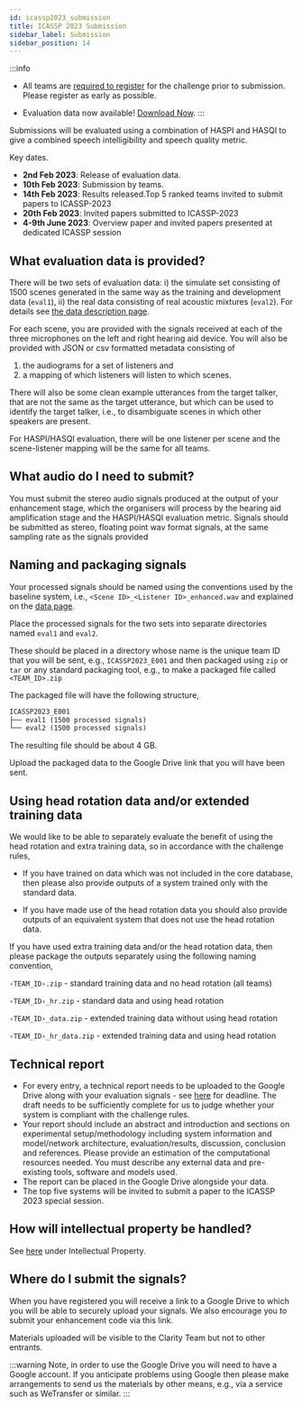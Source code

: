 ```yaml
---
id: icassp2023_submission
title: ICASSP 2023 Submission
sidebar_label: Submission
sidebar_position: 14
---
```


:::info

- All teams are [required to register](./icassp2023_registration) for the challenge prior to submission. Please register as early as possible.

- Evaluation data now available! [Download Now](https://www.myairbridge.com/en/#!/folder/EkthOZZeBW33aaDBWSDadTgpOkbgaFxO).
:::

Submissions will be evaluated using a combination of HASPI and HASQI to give a combined speech intelligibility and speech quality metric.

Key dates.

- **2nd Feb 2023**: Release of evaluation data.
- **10th Feb 2023**: Submission by teams.
- **14th Feb 2023**: Results released.Top 5 ranked teams invited to submit papers to ICASSP-2023
- **20th Feb 2023**: Invited papers submitted to ICASSP-2023
- **4-9th June 2023**: Overview paper and invited papers presented at dedicated ICASSP session

## What evaluation data is provided?

There will be two sets of evaluation data: i) the simulate set consisting of 1500 scenes generated in the same way as the training and development data (`eval1`), ii) the real data consisting of real acoustic mixtures (`eval2`). For details see [the data description page](../data/icassp2023_data).

For each scene, you are provided with the signals received at each of the three microphones on the left and right hearing aid device. You will also be provided with JSON or csv formatted metadata consisting of

  1. the audiograms for a set of listeners and
  2. a mapping of which listeners will listen to which scenes.

There will also be some clean example utterances from the target talker, that are not the same as the target utterance, but which can be used to identify the target talker, i.e., to disambiguate scenes in which other speakers are present.

For HASPI/HASQI evaluation, there will be one listener per scene and the scene-listener mapping will be the same for all teams.

## What audio do I need to submit?

You must submit the stereo audio signals produced at the output of your enhancement stage, which the organisers will process by the hearing aid amplification stage and the HASPI/HASQI evaluation metric. Signals should be submitted as stereo, floating point wav format signals, at the same sampling rate as the signals provided

## Naming and packaging signals

Your processed signals should be named using the conventions used by the baseline system, i.e., `<Scene ID>_<Listener ID>_enhanced.wav` and explained on the [data page](../data/icassp2023_data#d6-enhanced-signals).

Place the processed signals for the two sets into separate directories named `eval1` and `eval2`.

These should be placed in a directory whose name is the unique team ID that you will be sent, e.g., `ICASSP2023_E001` and  then packaged using `zip` or `tar` or any standard packaging tool, e.g., to make a packaged file called `<TEAM_ID>.zip`

The packaged file will have the following structure,

```txt
ICASSP2023_E001
├── eval1 (1500 processed signals)
└── eval2 (1500 processed signals)
```

The resulting file should be about 4 GB.

Upload the packaged data to the Google Drive link that you will have been sent.

## Using head rotation data and/or extended training data

We would like to be able to separately evaluate the benefit of using the head rotation and extra training data, so in accordance with the challenge rules,

- If you have trained on data which was not included in the core database, then please also provide outputs of a system trained only with the standard data.

- If you have made use of the head rotation data you should also provide outputs of an equivalent system that does not use the head rotation data.

If you have used extra training data and/or the head rotation data, then please package the outputs separately using the following naming convention,

`‹TEAM_ID›.zip` - standard training data and no head rotation (all teams)

`‹TEAM_ID›_hr.zip` - standard data and using head rotation

`‹TEAM_ID›_data.zip` - extended training data without using head rotation

`‹TEAM_ID›_hr_data.zip` - extended training data and using head rotation

## Technical report

- For every entry, a technical report needs to be uploaded to the Google Drive along with your evaluation signals - see [here](../icassp2023_dates) for deadline. The draft needs to be sufficiently complete for us to judge whether your system is compliant with the challenge rules.
- Your report should include an abstract and introduction and sections on experimental setup/methodology including system information and model/network architecture, evaluation/results, discussion, conclusion and references. Please provide an estimation of the computational resources needed. You must describe any external data and pre-existing tools, software and models used.
- The report can be placed in the Google Drive alongside your data.
- The top five systems will be invited to submit a paper to the ICASSP 2023 special session.

## How will intellectual property be handled?

See [here](./icassp2023_rules#intellectual-property) under Intellectual Property.

## Where do I submit the signals?

When you have registered you will receive a link to a Google Drive to which you will be able to securely upload your signals.  We also encourage you to submit your enhancement code via this link.

Materials uploaded will be visible to the Clarity Team but not to other entrants.

:::warning
Note, in order to use the Google Drive you will need to have a Google account. If you anticipate problems using Google then please make arrangements to send us the materials by other means, e.g., via a service such as WeTransfer or similar.
:::
